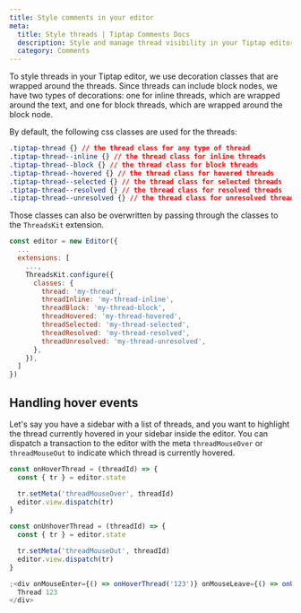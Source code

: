 ```yaml
---
title: Style comments in your editor
meta:
  title: Style threads | Tiptap Comments Docs
  description: Style and manage thread visibility in your Tiptap editor using CSS decoration classes for inline and block threads.
  category: Comments
---
```


To style threads in your Tiptap editor, we use decoration classes that are wrapped around the threads. Since threads can include block nodes, we have two types of decorations: one for inline threads, which are wrapped around the text, and one for block threads, which are wrapped around the block node.

By default, the following css classes are used for the threads:

```css
.tiptap-thread {} // the thread class for any type of thread
.tiptap-thread--inline {} // the thread class for inline threads
.tiptap-thread--block {} // the thread class for block threads
.tiptap-thread--hovered {} // the thread class for hovered threads
.tiptap-thread--selected {} // the thread class for selected threads
.tiptap-thread--resolved {} // the thread class for resolved threads
.tiptap-thread--unresolved {} // the thread class for unresolved threads
```

Those classes can also be overwritten by passing through the classes to the `ThreadsKit` extension.

```js
const editor = new Editor({
  ...
  extensions: [
    ...,
    ThreadsKit.configure({
      classes: {
        thread: 'my-thread',
        threadInline: 'my-thread-inline',
        threadBlock: 'my-thread-block',
        threadHovered: 'my-thread-hovered',
        threadSelected: 'my-thread-selected',
        threadResolved: 'my-thread-resolved',
        threadUnresolved: 'my-thread-unresolved',
      },
    }),
  ]
})
```

## Handling hover events

Let's say you have a sidebar with a list of threads, and you want to highlight the thread currently hovered in your sidebar inside the editor. You can dispatch a transaction to the editor with the meta `threadMouseOver` or `threadMouseOut` to indicate which thread is currently hovered.

```jsx
const onHoverThread = (threadId) => {
  const { tr } = editor.state

  tr.setMeta('threadMouseOver', threadId)
  editor.view.dispatch(tr)
}

const onUnhoverThread = (threadId) => {
  const { tr } = editor.state

  tr.setMeta('threadMouseOut', threadId)
  editor.view.dispatch(tr)
}

;<div onMouseEnter={() => onHoverThread('123')} onMouseLeave={() => onUnhoverThread('123')}>
  Thread 123
</div>
```
